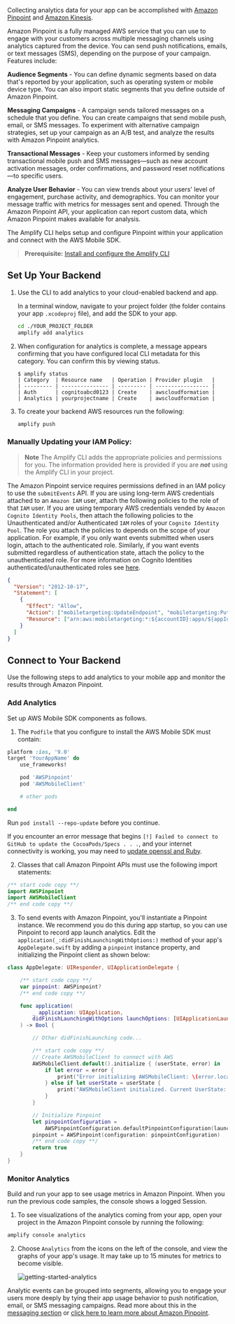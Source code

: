 Collecting analytics data for your app can be accomplished with [Amazon Pinpoint](#using-amazon-pinpoint) and [Amazon Kinesis](#using-amazon-kinesis).

Amazon Pinpoint is a fully managed AWS service that you can use to engage with your customers across multiple messaging channels using analytics captured from the device. You can send push notifications, emails, or text messages (SMS), depending on the purpose of your campaign. Features include:

**Audience Segments** - You can define dynamic segments based on data that's reported by your application, such as operating system or mobile device type. You can also import static segments that you define outside of Amazon Pinpoint.

**Messaging Campaigns** - A campaign sends tailored messages on a schedule that you define. You can create campaigns that send mobile push, email, or SMS messages. To experiment with alternative campaign strategies, set up your campaign as an A/B test, and analyze the results with Amazon Pinpoint analytics.

**Transactional Messages** - Keep your customers informed by sending transactional mobile push and SMS messages—such as new account activation messages, order confirmations, and password reset notifications—to specific users.

**Analyze User Behavior** - You can view trends about your users' level of engagement, purchase activity, and demographics. You can monitor your message traffic with metrics for messages sent and opened. Through the Amazon Pinpoint API, your application can report custom data, which Amazon Pinpoint makes available for analysis.

The Amplify CLI helps setup and configure Pinpoint within your application and connect with the AWS Mobile SDK.

> **Prerequisite:** [Install and configure the Amplify CLI](/[platform]/tools/cli/start/set-up-cli/)

## Set Up Your Backend

1. Use the CLI to add analytics to your cloud-enabled backend and app.

   In a terminal window, navigate to your project folder (the folder contains your app `.xcodeproj` file), and add the SDK to your app.

   ```bash
   cd ./YOUR_PROJECT_FOLDER
   amplify add analytics
   ```

2. When configuration for analytics is complete, a message appears confirming that you have configured local CLI metadata for this category. You can confirm this by viewing status.

   ```console
   $ amplify status
   | Category  | Resource name   | Operation | Provider plugin   |
   | --------- | --------------- | --------- | ----------------- |
   | Auth      | cognitoabcd0123 | Create    | awscloudformation |
   | Analytics | yourprojectname | Create    | awscloudformation |
   ```

3. To create your backend AWS resources run the following:

   ```bash
   amplify push
   ```

### Manually Updating your IAM Policy:

> **Note** The Amplify CLI adds the appropriate policies and permissions for you. The information provided here is provided if you are **_not_** using the Amplify CLI in your project.

The Amazon Pinpoint service requires permissions defined in an IAM policy to use the `submitEvents` API. If you are using long-term AWS credentials attached to an `Amazon IAM` user, attach the following policies to the role of that `IAM` user. If you are using temporary AWS credentials vended by `Amazon Cognito Identity Pools`, then attach the following policies to the Unauthenticated and/or Authenticated `IAM` roles of your `Cognito Identity Pool`. The role you attach the policies to depends on the scope of your application. For example, if you only want events submitted when users login, attach to the authenticated role. Similarly, if you want events submitted regardless of authentication state, attach the policy to the unauthenticated role. For more information on Cognito Identities authenticated/unauthenticated roles see [here](https://docs.aws.amazon.com/cognito/latest/developerguide/identity-pools.html).

```json
{
  "Version": "2012-10-17",
  "Statement": [
    {
      "Effect": "Allow",
      "Action": ["mobiletargeting:UpdateEndpoint", "mobiletargeting:PutEvents"],
      "Resource": ["arn:aws:mobiletargeting:*:${accountID}:apps/${appId}*"]
    }
  ]
}
```

## Connect to Your Backend

Use the following steps to add analytics to your mobile app and monitor the results through Amazon Pinpoint.

### Add Analytics

Set up AWS Mobile SDK components as follows.

1. The `Podfile` that you configure to install the AWS Mobile SDK must contain:

```ruby
platform :ios, '9.0'
target 'YourAppName' do
    use_frameworks!

    pod 'AWSPinpoint'
    pod 'AWSMobileClient'

    # other pods

end
```

Run `pod install --repo-update` before you continue.

If you encounter an error message that begins `[!] Failed to connect to GitHub to update the CocoaPods/Specs . . .`, and your internet connectivity is working, you may need to [update openssl and Ruby](https://stackoverflow.com/questions/38993527/cocoapods-failed-to-connect-to-github-to-update-the-cocoapods-specs-specs-repo/48962041#48962041).

2. Classes that call Amazon Pinpoint APIs must use the following import statements:

```swift
/** start code copy **/
import AWSPinpoint
import AWSMobileClient
/** end code copy **/
```

3. To send events with Amazon Pinpoint, you'll instantiate a Pinpoint instance. We recommend you do this during app startup, so you can use Pinpoint to record app launch analytics. Edit the `application(_:didFinishLaunchingWithOptions:)` method of your app's `AppDelegate.swift` by adding a `pinpoint` instance property, and initializing the Pinpoint client as shown below:

```swift
class AppDelegate: UIResponder, UIApplicationDelegate {

    /** start code copy **/
    var pinpoint: AWSPinpoint?
    /** end code copy **/

    func application(
        _ application: UIApplication,
        didFinishLaunchingWithOptions launchOptions: [UIApplicationLaunchOptionsKey: Any]?
    ) -> Bool {

        // Other didFinishLaunching code...

        /** start code copy **/
        // Create AWSMobileClient to connect with AWS
        AWSMobileClient.default().initialize { (userState, error) in
            if let error = error {
                print("Error initializing AWSMobileClient: \(error.localizedDescription)")
            } else if let userState = userState {
                print("AWSMobileClient initialized. Current UserState: \(userState.rawValue)")
            }
        }

        // Initialize Pinpoint
        let pinpointConfiguration =
            AWSPinpointConfiguration.defaultPinpointConfiguration(launchOptions: launchOptions)
        pinpoint = AWSPinpoint(configuration: pinpointConfiguration)
        /** end code copy **/
        return true
    }
}
```

### Monitor Analytics

Build and run your app to see usage metrics in Amazon Pinpoint. When you run the previous code samples, the console shows a logged Session.

1. To see visualizations of the analytics coming from your app, open your project in the Amazon Pinpoint console by running the following:

```bash
amplify console analytics
```

2. Choose `Analytics` from the icons on the left of the console, and view the graphs of your app's usage. It may take up to 15 minutes for metrics to become visible.

   ![getting-started-analytics](/images/getting-started-analytics.png)

Analytic events can be grouped into segments, allowing you to engage your users more deeply by tying their app usage behavior to push notification, email, or SMS messaging campaigns. Read more about this in the [messaging section](/[platform]/sdk/push-notifications/messaging-campaign/) or [click here to learn more about Amazon Pinpoint](http://docs.aws.amazon.com/pinpoint/latest/developerguide/welcome.html).
